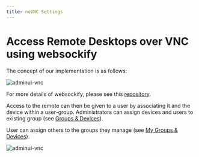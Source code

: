 ```yaml
---
title: noVNC Settings
---
```


# Access Remote Desktops over VNC using websockify

The concept of our implementation is as follows:

![adminui-vnc](/img/ELN-VNC.png)

For more details of websockify, please see this [repository](https://github.com/novnc/websockify).

Access to the remote can then be given to a user by associating it and the device within a user-group.
Administrators can assign devices and users to existing group (see [Groups & Devices](group_devices)).

User can assign others to the groups they manage (see [My Groups & Devices](group_devices)).

![adminui-vnc](/img/admin_ui/vnc.png)
